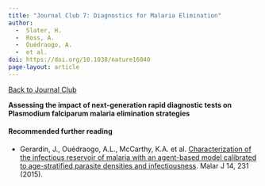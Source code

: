 ---
title: "Journal Club 7: Diagnostics for Malaria Elimination"
author: 
  -  Slater, H. 
  -  Ross, A. 
  -  Ouédraogo, A. 
  -  et al.
doi: https://doi.org/10.1038/nature16040
page-layout: article
---
[[Back to Journal Club](../journal_club.qmd)]{.aside}

**Assessing the impact of next-generation rapid diagnostic tests on Plasmodium falciparum malaria elimination strategies**

#### Recommended further reading

-   Gerardin, J., Ouédraogo, A.L., McCarthy, K.A. et al. [Characterization of the infectious reservoir of malaria with an agent-based model calibrated to age-stratified parasite densities and infectiousness](https://doi.org/10.1186/s12936-015-0751-y). Malar J 14, 231 (2015).